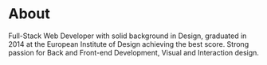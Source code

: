 # About 

Full-Stack Web Developer with solid background in Design,
graduated in 2014 at the European Institute of Design achieving the best score.
Strong passion for Back and Front-end Development, Visual and Interaction design.